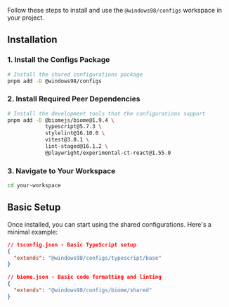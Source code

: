 
<Meta title="Workspaces/Configs/Getting Started/Quick Start" />

<Title>🏎️ Quick Start</Title>

Follow these steps to install and use the `@windows98/configs` workspace in your project.

## Installation

### 1. **Install the Configs Package**

```bash
# Install the shared configurations package
pnpm add -D @windows98/configs
```

### 2. **Install Required Peer Dependencies**

```bash
# Install the development tools that the configurations support
pnpm add -D @biomejs/biome@1.9.4 \
            typescript@5.7.3 \
            stylelint@16.10.0 \
            vitest@3.0.1 \
            lint-staged@16.1.2 \
            @playwright/experimental-ct-react@1.55.0
```

### 3. **Navigate to Your Workspace**

```bash
cd your-workspace
```

## Basic Setup

Once installed, you can start using the shared configurations. Here's a minimal example:

```json
// tsconfig.json - Basic TypeScript setup
{
  "extends": "@windows98/configs/typescript/base"
}
```

```json
// biome.json - Basic code formatting and linting
{
  "extends": "@windows98/configs/biome/shared"
}
```
